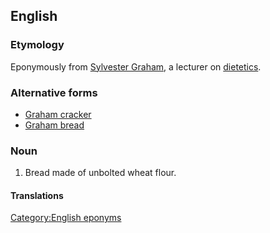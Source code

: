 ==English==

===Etymology===
Eponymously from [[w:Sylvester Graham|Sylvester Graham]], a lecturer on [[dietetics]].

===Alternative forms===
* [[Graham cracker]]
* [[Graham bread]]

===Noun===
{{en-noun|head=[[Graham]] [[biscuit]]}}

# {{nonstandard|US}} Bread made of unbolted wheat flour.

====Translations====
{{trans-see|bread made of unbolted wheat flour|Graham bread}}

[[Category:English eponyms]]
